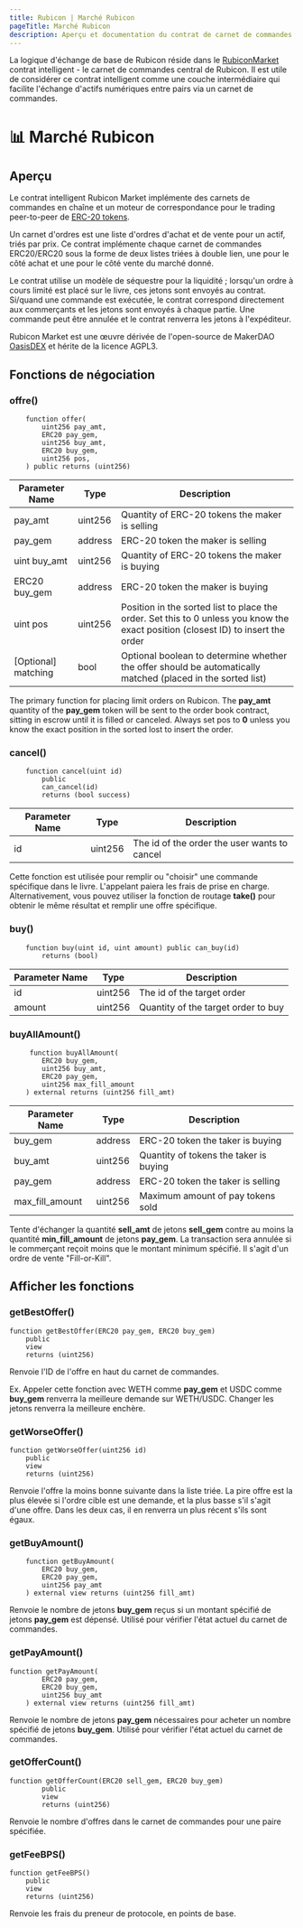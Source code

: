 ```yaml
---
title: Rubicon | Marché Rubicon
pageTitle: Marché Rubicon
description: Aperçu et documentation du contrat de carnet de commandes de Rubicon
---
```


La logique d'échange de base de Rubicon réside dans le [RubiconMarket](https://github.com/RubiconDeFi/rubicon_protocol/blob/master/contracts/RubiconMarket.sol) contrat intelligent - le carnet de commandes central de Rubicon. Il est utile de considérer ce contrat intelligent comme une couche intermédiaire qui facilite l'échange d'actifs numériques entre pairs via un carnet de commandes.

# 📊 Marché Rubicon

## Aperçu

Le contrat intelligent Rubicon Market implémente des carnets de commandes en chaîne et un moteur de correspondance pour le trading peer-to-peer de [ERC-20 tokens](https://ethereum.org/en/developers/docs/standards/tokens/erc-20/).

Un carnet d'ordres est une liste d'ordres d'achat et de vente pour un actif, triés par prix. Ce contrat implémente chaque carnet de commandes ERC20/ERC20 sous la forme de deux listes triées à double lien, une pour le côté achat et une pour le côté vente du marché donné.

Le contrat utilise un modèle de séquestre pour la liquidité ; lorsqu'un ordre à cours limité est placé sur le livre, ces jetons sont envoyés au contrat. Si/quand une commande est exécutée, le contrat correspond directement aux commerçants et les jetons sont envoyés à chaque partie. Une commande peut être annulée et le contrat renverra les jetons à l'expéditeur.

Rubicon Market est une œuvre dérivée de l'open-source de MakerDAO [OasisDEX](https://oasisdex.com/) et hérite de la licence AGPL3.

## Fonctions de négociation

### offre()

```
    function offer(
        uint256 pay_amt,
        ERC20 pay_gem,
        uint256 buy_amt,
        ERC20 buy_gem,
        uint256 pos,
    ) public returns (uint256)
```

| Parameter Name         | Type        | Description                                                                                                                       |
| ---------------------- | ----------- | --------------------------------------------------------------------------------------------------------------------------------- |
| pay\_amt               | uint256     | Quantity of ERC-20 tokens the maker is selling                                                                                    |
| pay\_gem               | address     | ERC-20 token the maker is selling                                                                                                 |
| uint buy\_amt          | uint256     | Quantity of ERC-20 tokens the maker is buying                                                                                     |
| ERC20 buy\_gem         | address     | ERC-20 token the maker is buying                                                                                                  |
| uint pos               | uint256     | Position in the sorted list to place the order. Set this to 0 unless you know the exact position (closest ID) to insert the order |
| \[Optional] matching   | bool        | Optional boolean to determine whether the offer should be automatically matched (placed in the sorted list)                       |

The primary function for placing limit orders on Rubicon. The **pay_amt** quantity of the **pay_gem** token will be sent to the order book contract, sitting in escrow until it is filled or canceled. Always set pos to **0** unless you know the exact position in the sorted lost to insert the order.

### cancel()

```
    function cancel(uint id)
        public
        can_cancel(id)
        returns (bool success)
```

| Parameter Name         | Type        | Description                                    |
| ---------------------- | ----------- | ---------------------------------------------- |
| id                     | uint256     | The id of the order the user wants to cancel   |

Cette fonction est utilisée pour remplir ou "choisir" une commande spécifique dans le livre. L'appelant paiera les frais de prise en charge. Alternativement, vous pouvez utiliser la fonction de routage **take()** pour obtenir le même résultat et remplir une offre spécifique.

### buy()

```
    function buy(uint id, uint amount) public can_buy(id) 
        returns (bool)
```

| Parameter Name         | Type        | Description                                    |
| ---------------------- | ----------- | ---------------------------------------------- |
| id                     | uint256     | The id of the target order                     |
| amount                 | uint256     | Quantity of the target order to buy            |

### buyAllAmount()

```
     function buyAllAmount(
        ERC20 buy_gem,
        uint256 buy_amt,
        ERC20 pay_gem,
        uint256 max_fill_amount
    ) external returns (uint256 fill_amt)
```

| Parameter Name         | Type        | Description                                    |
| ---------------------- | ----------- | ---------------------------------------------- |
| buy\_gem               | address     | ERC-20 token the taker is buying               |
| buy\_amt               | uint256     | Quantity of tokens the taker is buying         |
| pay\_gem               | address     | ERC-20 token the taker is selling              |
| max\_fill\_amount      | uint256     | Maximum amount of pay tokens sold              |

Tente d'échanger la quantité **sell_amt** de jetons **sell_gem** contre au moins la quantité **min_fill_amount** de jetons **pay_gem**. La transaction sera annulée si le commerçant reçoit moins que le montant minimum spécifié. Il s'agit d'un ordre de vente "Fill-or-Kill".

## Afficher les fonctions

### getBestOffer()

```
function getBestOffer(ERC20 pay_gem, ERC20 buy_gem)
    public
    view
    returns (uint256)
```

Renvoie l'ID de l'offre en haut du carnet de commandes.

Ex. Appeler cette fonction avec WETH comme **pay_gem** et USDC comme **buy_gem** renverra la meilleure demande sur WETH/USDC. Changer les jetons renverra la meilleure enchère.

### getWorseOffer()

```
function getWorseOffer(uint256 id)
    public
    view
    returns (uint256)
```

Renvoie l'offre la moins bonne suivante dans la liste triée. La pire offre est la plus élevée si l'ordre cible est une demande, et la plus basse s'il s'agit d'une offre. Dans les deux cas, il en renverra un plus récent s'ils sont égaux.

### getBuyAmount()

```
    function getBuyAmount(
        ERC20 buy_gem,
        ERC20 pay_gem,
        uint256 pay_amt
    ) external view returns (uint256 fill_amt)
```

Renvoie le nombre de jetons **buy_gem** reçus si un montant spécifié de jetons **pay_gem** est dépensé. Utilisé pour vérifier l'état actuel du carnet de commandes.

### getPayAmount()

```
function getPayAmount(
        ERC20 pay_gem,
        ERC20 buy_gem,
        uint256 buy_amt
    ) external view returns (uint256 fill_amt)
```

Renvoie le nombre de jetons **pay_gem** nécessaires pour acheter un nombre spécifié de jetons **buy_gem**. Utilisé pour vérifier l'état actuel du carnet de commandes.

### getOfferCount()

```
function getOfferCount(ERC20 sell_gem, ERC20 buy_gem)
        public
        view
        returns (uint256)
```

Renvoie le nombre d'offres dans le carnet de commandes pour une paire spécifiée.

### getFeeBPS()

```
function getFeeBPS()
    public
    view
    returns (uint256)
```

Renvoie les frais du preneur de protocole, en points de base.